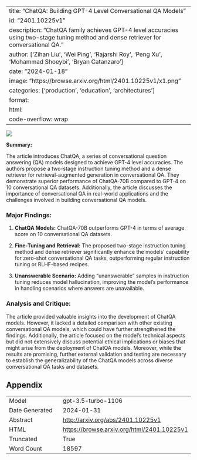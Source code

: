 
---
title: "ChatQA: Building GPT-4 Level Conversational QA Models"
id: "2401.10225v1"
description: "ChatQA family achieves GPT-4 level accuracies using two-stage tuning method and dense retriever for conversational QA."
author: ['Zihan Liu', 'Wei Ping', 'Rajarshi Roy', 'Peng Xu', 'Mohammad Shoeybi', 'Bryan Catanzaro']
date: "2024-01-18"
image: "https://browse.arxiv.org/html/2401.10225v1/x1.png"
categories: ['production', 'education', 'architectures']
format:
  html:
    code-overflow: wrap
---

![](https://browse.arxiv.org/html/2401.10225v1/x1.png)

**Summary:**

The article introduces ChatQA, a series of conversational question answering (QA) models designed to achieve GPT-4 level accuracies. The authors propose a two-stage instruction tuning method and a dense retriever for retrieval-augmented generation in conversational QA. They demonstrate superior performance of ChatQA-70B compared to GPT-4 on 10 conversational QA datasets. Additionally, the article discusses the importance of conversational QA in real-world applications and the challenges involved in building conversational QA models.

### Major Findings:
1. **ChatQA Models:** ChatQA-70B outperforms GPT-4 in terms of average score on 10 conversational QA datasets.
   
2. **Fine-Tuning and Retrieval:** The proposed two-stage instruction tuning method and dense retriever significantly enhance the models' capability for zero-shot conversational QA tasks, outperforming regular instruction tuning or RLHF-based recipes.

3. **Unanswerable Scenario:** Adding "unanswerable" samples in instruction tuning reduces model hallucination, improving the model's performance in handling scenarios where answers are unavailable.

### Analysis and Critique:
The article provided valuable insights into the development of ChatQA models. However, it lacked a detailed comparison with other existing conversational QA models, which could have further strengthened the findings. Additionally, the article focused on the model's technical aspects but did not extensively discuss potential ethical implications or biases that might arise from the deployment of ChatQA models. Moreover, while the results are promising, further external validation and testing are necessary to establish the generalizability of the ChatQA models across diverse conversational QA tasks and datasets.

## Appendix

|          |          |
|----------|----------|
| Model     | gpt-3.5-turbo-1106       |
| Date Generated     | 2024-01-31       |
| Abstract | [http://arxiv.org/abs/2401.10225v1](http://arxiv.org/abs/2401.10225v1)        |
| HTML     | [https://browse.arxiv.org/html/2401.10225v1](https://browse.arxiv.org/html/2401.10225v1)       |
| Truncated       | True       |
| Word Count       | 18597       |